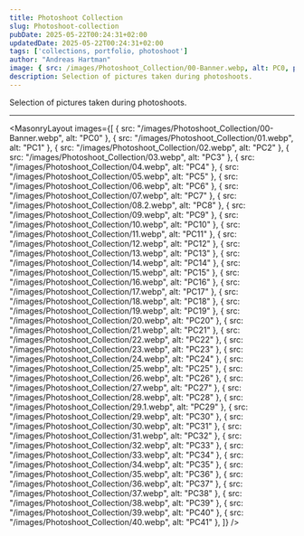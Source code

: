 ```yaml
---
title: Photoshoot Collection
slug: Photoshoot-collection
pubDate: 2025-05-22T00:24:31+02:00
updatedDate: 2025-05-22T00:24:31+02:00
tags: ['collections, portfolio, photoshoot']
author: "Andreas Hartman"
image: { src: /images/Photoshoot_Collection/00-Banner.webp, alt: PC0, positionx: 30%, positiony: 20%}
description: Selection of pictures taken during photoshoots.
---
```


Selection of pictures taken during photoshoots.


---

<MasonryLayout images={[
    { src: "/images/Photoshoot_Collection/00-Banner.webp", alt: "PC0" },
    { src: "/images/Photoshoot_Collection/01.webp", alt: "PC1" },
    { src: "/images/Photoshoot_Collection/02.webp", alt: "PC2" },
    { src: "/images/Photoshoot_Collection/03.webp", alt: "PC3" },
    { src: "/images/Photoshoot_Collection/04.webp", alt: "PC4" },
    { src: "/images/Photoshoot_Collection/05.webp", alt: "PC5" },
    { src: "/images/Photoshoot_Collection/06.webp", alt: "PC6" },
    { src: "/images/Photoshoot_Collection/07.webp", alt: "PC7" },
    { src: "/images/Photoshoot_Collection/08.2.webp", alt: "PC8" },
    { src: "/images/Photoshoot_Collection/09.webp", alt: "PC9" },
    { src: "/images/Photoshoot_Collection/10.webp", alt: "PC10" },
    { src: "/images/Photoshoot_Collection/11.webp", alt: "PC11" },
    { src: "/images/Photoshoot_Collection/12.webp", alt: "PC12" },
    { src: "/images/Photoshoot_Collection/13.webp", alt: "PC13" },
    { src: "/images/Photoshoot_Collection/14.webp", alt: "PC14" },
    { src: "/images/Photoshoot_Collection/15.webp", alt: "PC15" },
    { src: "/images/Photoshoot_Collection/16.webp", alt: "PC16" },
    { src: "/images/Photoshoot_Collection/17.webp", alt: "PC17" },
    { src: "/images/Photoshoot_Collection/18.webp", alt: "PC18" },
    { src: "/images/Photoshoot_Collection/19.webp", alt: "PC19" },
    { src: "/images/Photoshoot_Collection/20.webp", alt: "PC20" },
    { src: "/images/Photoshoot_Collection/21.webp", alt: "PC21" },
    { src: "/images/Photoshoot_Collection/22.webp", alt: "PC22" },
    { src: "/images/Photoshoot_Collection/23.webp", alt: "PC23" },
    { src: "/images/Photoshoot_Collection/24.webp", alt: "PC24" },
    { src: "/images/Photoshoot_Collection/25.webp", alt: "PC25" },
    { src: "/images/Photoshoot_Collection/26.webp", alt: "PC26" },
    { src: "/images/Photoshoot_Collection/27.webp", alt: "PC27" },
    { src: "/images/Photoshoot_Collection/28.webp", alt: "PC28" },
    { src: "/images/Photoshoot_Collection/29.1.webp", alt: "PC29" },
    { src: "/images/Photoshoot_Collection/29.webp", alt: "PC30" },
    { src: "/images/Photoshoot_Collection/30.webp", alt: "PC31" },
    { src: "/images/Photoshoot_Collection/31.webp", alt: "PC32" },
    { src: "/images/Photoshoot_Collection/32.webp", alt: "PC33" },
    { src: "/images/Photoshoot_Collection/33.webp", alt: "PC34" },
    { src: "/images/Photoshoot_Collection/34.webp", alt: "PC35" },
    { src: "/images/Photoshoot_Collection/35.webp", alt: "PC36" },
    { src: "/images/Photoshoot_Collection/36.webp", alt: "PC37" },
    { src: "/images/Photoshoot_Collection/37.webp", alt: "PC38" },
    { src: "/images/Photoshoot_Collection/38.webp", alt: "PC39" },
    { src: "/images/Photoshoot_Collection/39.webp", alt: "PC40" },
    { src: "/images/Photoshoot_Collection/40.webp", alt: "PC41" },
]} />